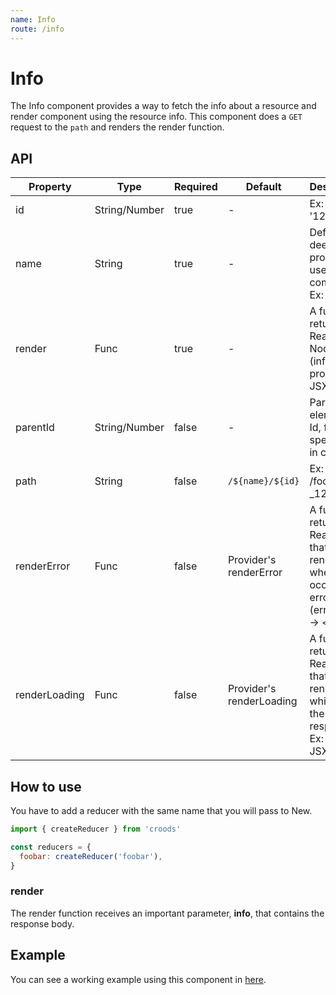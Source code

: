 ```yaml
---
name: Info
route: /info
---
```


# Info

The Info component provides a way to fetch the info about a resource and render component using the resource info.
This component does a `GET` request to the `path` and renders the render function.

## API

|Property|Type|Required|Default|Description|
|--- |--- |--- |--- |--- |
|id|String/Number|true|-|Ex: 1234 or '1234'|
|name|String|true|-|Defines the deep properties used in the component. Ex: foo.bar|
|render|Func|true|-|A function returning a React Node. Ex: (info = {}, props) -> < JSX />|
|parentId|String/Number|false|-|Parent element's Id, for more specificity in changes.|
|path|String|false|`/${name}/${id}`|Ex: /foo/bar-_12?&=|
|renderError|Func|false|Provider's renderError|A function returning a React Node that will render when occurs an error. Ex: (error = {}) -> < JSX />|
|renderLoading|Func|false|Provider's renderLoading|A function returning a React Node that will be rendered while wait the server response. Ex: () -> < JSX />|



## How to use

You have to add a reducer with the same name that you will pass to New.

```javascript
import { createReducer } from 'croods'

const reducers = {
  foobar: createReducer('foobar'),
}
```

### render

The render function receives an important parameter, **info**, that contains the response body.

## Example

You can see a working example using this component in [here](https://github.com/SeasonedSoftware/croods/blob/master/example/src/colors/Info.js).

